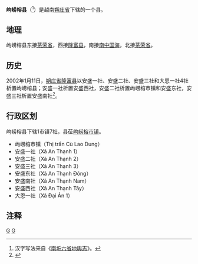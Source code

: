 {{Infobox Settlement
|name                   = 岣崂榕县
|settlement_type        = 县
|official_name          = 
|other_name             = 
|native_name            = {{lang|vi|Huyện Cù Lao Dung}}
|nickname               = 
|motto                  = 
|image_skyline          = Chợ Bến Bạ.jpg
|imagesize              = 
|image_caption          = 
|image_flag             = 
|flag_size              = 
|image_seal             = 
|seal_size              = 
|image_shield           = 
|shield_size            = 
|image_blank_emblem     = 
|blank_emblem_size      = 
|image_map              = {{Infobox mapframe|frame-width=250|zoom=10}}
|mapsize                = 
|map_caption            = 
|image_map1             = 
|mapsize1               = 
|map_caption1           = 
|pushpin_map            = Vietnam
|pushpin_label_position = bottom
|pushpin_map_caption    = 
|pushpin_map1           = 
|pushpin_label_position1= 
|pushpin_map_caption1   = 
|subdivision_type       = 国家
|subdivision_name       = {{flag|Vietnam}}
|subdivision_type1      = [[越南行政区划|省]]
|subdivision_name1      = [[朔庄省|朔庄省]]
|subdivision_type2      = 行政区划
|subdivision_name2      = 1市镇7社
|subdivision_type3      = 
|subdivision_name3      = 
|seat_type              = 县莅
|seat                   = {{link-vi|岣崂榕市镇|Cù Lao Dung (thị trấn)}}
|government_type        = 
|leader_title           = 
|leader_name            = 
|leader_title1          = 
|leader_name1           = 
|established_title      = 
|established_date       = 
|area_magnitude         = 
|unit_pref              = 
|area_footnotes         = 
|area_total_km2         = 264.82
|area_land_km2          = 
|area_water_km2         = 
|area_water_percent     = 
|area_urban_km2         = 
|area_metro_km2         = 
|population_as_of       = 2016年
|population_footnotes   = 
|population_note        = 
|population_total       = 63886
|population_density_km2 = auto
|population_metro             = 
|population_density_metro_km2 = 
|population_urban             = 
|population_density_urban_km2 = 
|timezone               = [[越南标准时间|越南标准时间]]
|utc_offset             = +7
|elevation_footnotes    = 
|elevation_m            = 
|coor_type              = 
|coordinates            = 
|postal_code_type       = 
|postal_code            = 
|area_code              = 
|website                = [https://culaodung.soctrang.gov.vn 岣崂榕县电子信息门户网站]
|footnotes              = 
}}
'''岣崂榕县'''（{{vie|v='''Huyện Cù Lao Dung'''|hn=縣岣嶗榕}}<ref>汉字写法来自《[[南圻六省地舆志|南圻六省地舆志]]》。</ref>）是越南[[朔庄省|朔庄省]]下辖的一个县。

==地理==
岣崂榕县东接[[茶荣省|茶荣省]]，西接[[隆富县|隆富县]]，南接[[南中国海|南中国海]]，北接[[茶荣省|茶荣省]]。

==历史==
2002年1月11日，[[朔庄省|朔庄省]][[隆富县|隆富县]]以安盛一社、安盛二社、安盛三社和大恩一社4社析置岣崂榕县；安盛一社析置安盛西社，安盛二社析置岣崂榕市镇和安盛东社，安盛三社析置安盛南社<ref>{{Cite web |url=https://thuvienphapluat.vn/van-ban/Bat-dong-san/Nghi-dinh-04-2002-ND-CP-dieu-chinh-dia-gioi-hanh-chinh-huyen-Long-Phu-lap-Cu-Lao-Dung-thanh-lap-xa-thi-tran-thuoc-huyen-Cu-Lao-Dung-tinh-Soc-Trang-7318.aspx |title=Nghị định 04/2002/NĐ-CP về việc điều chỉnh địa giới hành chính huyện Long Phú để thành lập huyện Cù Lao Dung; thành lập xã, thị trấn thuộc huyện Cù Lao Dung, tỉnh Sóc Trăng |accessdate=2020-01-04 |archive-date=2020-07-03 |archive-url=https://web.archive.org/web/20200703081502/https://thuvienphapluat.vn/van-ban/bat-dong-san/Nghi-dinh-04-2002-ND-CP-dieu-chinh-dia-gioi-hanh-chinh-huyen-Long-Phu-lap-Cu-Lao-Dung-thanh-lap-xa-thi-tran-thuoc-huyen-Cu-Lao-Dung-tinh-Soc-Trang-7318.aspx |dead-url=no }}</ref>。

==行政区划==
岣崂榕县下辖1市镇7社，县莅[[岣崂榕市镇|岣崂榕市镇]]。
*岣崂榕市镇（Thị trấn Cù Lao Dung）
*安盛一社（Xã An Thạnh 1）
*安盛二社（Xã An Thạnh 2）
*安盛三社（Xã An Thạnh 3）
*安盛东社（Xã An Thạnh Đông）
*安盛南社（Xã An Thạnh Nam）
*安盛西社（Xã An Thạnh Tây）
*大恩一社（Xã Đại Ân 1）

==注释==
{{reflist}}

{{朔庄省行政区划}}
{{越南九龙江三角洲之县市镇区域划分}}

[[Category:越南县份|G]]
[[Category:朔庄省|G]]